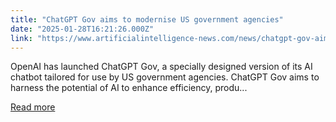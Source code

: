 ```yaml
---
title: "ChatGPT Gov aims to modernise US government agencies"
date: "2025-01-28T16:21:26.000Z"
link: "https://www.artificialintelligence-news.com/news/chatgpt-gov-aims-modernise-us-government-agencies/"
---
```


OpenAI has launched ChatGPT Gov, a specially designed version of its AI chatbot tailored for use by US government agencies. ChatGPT Gov aims to harness the potential of AI to enhance efficiency, produ...

[Read more](https://www.artificialintelligence-news.com/news/chatgpt-gov-aims-modernise-us-government-agencies/)
